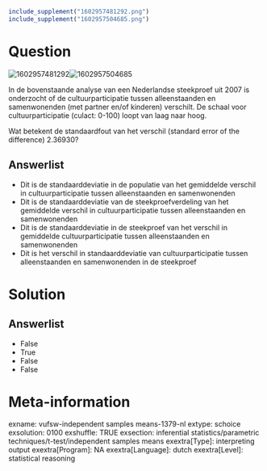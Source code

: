 ```r
include_supplement("1602957481292.png")
include_supplement("1602957504685.png")
```

Question
========
<img src="1602957481292.png" class="fr-fic fr-dii tvcss_2"
alt="1602957481292" /><img src="1602957504685.png" class="fr-fic fr-dii tvcss_3"
alt="1602957504685" />  
  
In de bovenstaande analyse van een Nederlandse steekproef uit 2007 is
onderzocht of de cultuurparticipatie tussen alleenstaanden en
samenwonenden (met partner en/of kinderen) verschilt. De schaal voor
cultuurparticipatie (culact: 0-100) loopt van laag naar hoog.  
  
Wat betekent de standaardfout van het verschil (standard error of the
difference) 2.36930?

Answerlist
----------
* Dit is de standaarddeviatie in de populatie van het gemiddelde verschil
  in cultuurparticipatie tussen alleenstaanden en samenwonenden
* Dit is de standaarddeviatie van de steekproefverdeling van het
  gemiddelde verschil in cultuurparticipatie tussen alleenstaanden en
  samenwonenden
* Dit is de standaarddeviatie in de steekproef van het verschil in
  gemiddelde cultuurparticipatie tussen alleenstaanden en samenwonenden
* Dit is het verschil in standaarddeviatie van cultuurparticipatie tussen
  alleenstaanden en samenwonenden in de steekproef

Solution
========










Answerlist
----------
* False
* True
* False
* False

Meta-information
================
exname: vufsw-independent samples means-1379-nl
extype: schoice
exsolution: 0100
exshuffle: TRUE
exsection: inferential statistics/parametric techniques/t-test/independent samples means
exextra[Type]: interpreting output
exextra[Program]: NA
exextra[Language]: dutch
exextra[Level]: statistical reasoning

